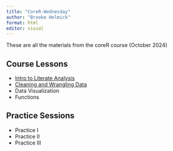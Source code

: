 ```yaml
---
title: "CoreR-Wednesday"
author: "Brooke Helmick"
format: html
editor: visual
---
```


These are all the materials from the coreR course (October 2024)

## Course Lessons 
- [Intro to Literate Analysis](Scripts/quarto_intro.html)
- [Cleaning and Wrangling Data](Scripts/cleaning_and_wrangling.html)
- Data Visualization
- Functions 

## Practice Sessions 
- Practice I
- Practice II
- Practice III

